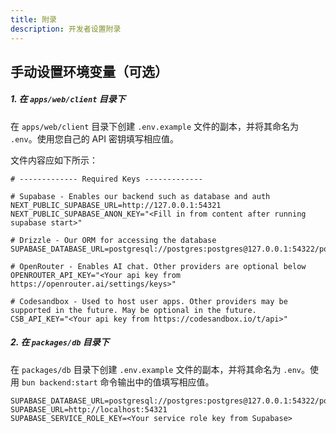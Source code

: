 ```yaml
---
title: 附录
description: 开发者设置附录
---
```


## 手动设置环境变量（可选）

##### 1. 在 `apps/web/client` 目录下

在 `apps/web/client` 目录下创建 `.env.example` 文件的副本，并将其命名为 `.env`。使用您自己的 API 密钥填写相应值。

文件内容应如下所示：

```properties
# ------------- Required Keys -------------

# Supabase - Enables our backend such as database and auth
NEXT_PUBLIC_SUPABASE_URL=http://127.0.0.1:54321
NEXT_PUBLIC_SUPABASE_ANON_KEY="<Fill in from content after running supabase start>"

# Drizzle - Our ORM for accessing the database
SUPABASE_DATABASE_URL=postgresql://postgres:postgres@127.0.0.1:54322/postgres

# OpenRouter - Enables AI chat. Other providers are optional below
OPENROUTER_API_KEY="<Your api key from https://openrouter.ai/settings/keys>"

# Codesandbox - Used to host user apps. Other providers may be supported in the future. May be optional in the future.
CSB_API_KEY="<Your api key from https://codesandbox.io/t/api>"
```

##### 2. 在 `packages/db` 目录下

在 `packages/db` 目录下创建 `.env.example` 文件的副本，并将其命名为 `.env`。使用 `bun backend:start` 命令输出中的值填写相应值。

```properties
SUPABASE_DATABASE_URL=postgresql://postgres:postgres@127.0.0.1:54322/postgres
SUPABASE_URL=http://localhost:54321
SUPABASE_SERVICE_ROLE_KEY=<Your service role key from Supabase>
```